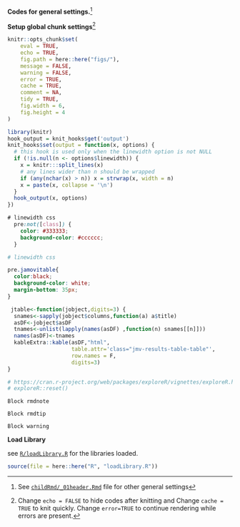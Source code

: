 
**Codes for general settings.**^[See [`childRmd/_01header.Rmd`](https://github.com/sbalci/histopathology-template/blob/master/childRmd/_01header.Rmd) file for other general settings]


**Setup global chunk settings**^[Change `echo = FALSE` to hide codes after knitting and Change `cache = TRUE` to knit quickly. Change `error=TRUE` to continue rendering while errors are present.]


```r
knitr::opts_chunk$set(
    eval = TRUE,
    echo = TRUE,
    fig.path = here::here("figs/"),
    message = FALSE,
    warning = FALSE,
    error = TRUE,
    cache = TRUE,
    comment = NA,
    tidy = TRUE,
    fig.width = 6,
    fig.height = 4
)
```


```r
library(knitr)
hook_output = knit_hooks$get('output')
knit_hooks$set(output = function(x, options) {
  # this hook is used only when the linewidth option is not NULL
  if (!is.null(n <- options$linewidth)) {
    x = knitr:::split_lines(x)
    # any lines wider than n should be wrapped
    if (any(nchar(x) > n)) x = strwrap(x, width = n)
    x = paste(x, collapse = '\n')
  }
  hook_output(x, options)
})
```



```css
# linewidth css
  pre:not([class]) {
    color: #333333;
    background-color: #cccccc;
  }
```


```r
# linewidth css
```


```css
pre.jamovitable{
  color:black;
  background-color: white;
  margin-bottom: 35px;  
}
```

```r
 jtable<-function(jobject,digits=3) {
  snames<-sapply(jobject$columns,function(a) a$title)
  asDF<-jobject$asDF
  tnames<-unlist(lapply(names(asDF) ,function(n) snames[[n]]))
  names(asDF)<-tnames
  kableExtra::kable(asDF,"html",
                    table.attr='class="jmv-results-table-table"',
                    row.names = F,
                    digits=3)
}
```






```r
# https://cran.r-project.org/web/packages/exploreR/vignettes/exploreR.html
# exploreR::reset()
```




```block
Block rmdnote

```



```block
Block rmdtip

```




```block
Block warning

```






**Load Library**

see [`R/loadLibrary.R`](https://github.com/sbalci/histopathology-template/blob/master/R/loadLibrary.R) for the libraries loaded.

```r
source(file = here::here("R", "loadLibrary.R"))
```


